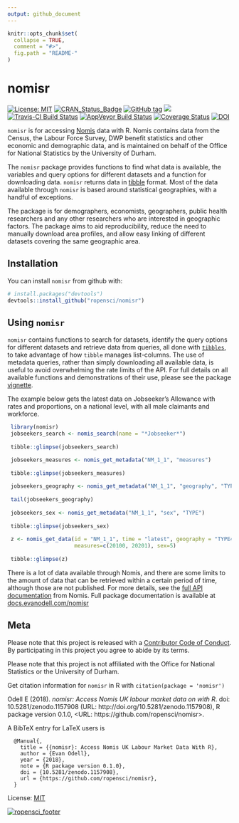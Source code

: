 ```yaml
---
output: github_document
---
```


<!-- README.md is generated from README.Rmd. Please edit that file -->

```r
knitr::opts_chunk$set(
  collapse = TRUE,
  comment = "#>",
  fig.path = "README-"
)
```

# nomisr

[![License: MIT](https://img.shields.io/badge/License-MIT-blue.svg)](https://opensource.org/licenses/MIT)
[![CRAN_Status_Badge](https://www.r-pkg.org/badges/version/nomisr)](https://cran.r-project.org/package=nomisr)
[![GitHub tag](https://img.shields.io/github/tag/ropensci/nomisr.svg)](https://github.com/ropensci/nomisr)
[![](https://cranlogs.r-pkg.org/badges/grand-total/nomisr)](https://dgrtwo.shinyapps.io/cranview/)
[![Travis-CI Build Status](https://travis-ci.org/ropensci/nomisr.svg?branch=master)](https://travis-ci.org/ropensci/nomisr)
[![AppVeyor Build Status](https://ci.appveyor.com/api/projects/status/github/ropensci/nomisr?branch=master&svg=true)](https://ci.appveyor.com/project/ropensci/nomisr)
[![Coverage Status](https://img.shields.io/codecov/c/github/ropensci/nomisr/master.svg)](https://codecov.io/github/ropensci/nomisr?branch=master)
[![DOI](https://zenodo.org/badge/118144805.svg)](https://zenodo.org/badge/latestdoi/118144805)

`nomisr` is for accessing [Nomis](https://www.nomisweb.co.uk/) data with R. Nomis contains data from the Census, the Labour Force Survey, DWP benefit statistics and other economic and demographic data, and is maintained on behalf of the Office for National Statistics by the University of Durham.

The `nomisr` package provides functions to find what data is available, the  variables and query options for different datasets and a function for downloading data. `nomisr` returns data in [tibble](https://cran.r-project.org/package=tibble) format. Most of the data available through `nomisr` is based around statistical geographies, with a handful of exceptions.

The package is for demographers, economists, geographers, public health researchers and any other researchers who are interested in geographic factors. The package aims to aid reproducibility, reduce the need to manually download area profiles, and allow easy linking of different datasets covering the same geographic area.

## Installation

You can install `nomisr` from github with:

```r
# install.packages("devtools")
devtools::install_github("ropensci/nomisr")
```

## Using `nomisr`

`nomisr` contains functions to search for datasets, identify the query options for different datasets and retrieve data from queries, all done with [`tibbles`](http://tibble.tidyverse.org/), to take advantage of how `tibble` manages list-columns. The use of metadata queries, rather than simply downloading all available data, is useful to avoid overwhelming the rate limits of the API. For full details on all available functions and demonstrations of their use, please see the package [vignette](https://docs.evanodell.com/nomisr/articles/introduction.html).

The example below gets the latest data on Jobseeker's Allowance with rates and proportions, on a national level, with all male claimants and workforce.

```r
 library(nomisr)
 jobseekers_search <- nomis_search(name = "*Jobseeker*")
 
 tibble::glimpse(jobseekers_search)

 jobseekers_measures <- nomis_get_metadata("NM_1_1", "measures")
 
 tibble::glimpse(jobseekers_measures)
 
 jobseekers_geography <- nomis_get_metadata("NM_1_1", "geography", "TYPE")
 
 tail(jobseekers_geography)
 
 jobseekers_sex <- nomis_get_metadata("NM_1_1", "sex", "TYPE")
 
 tibble::glimpse(jobseekers_sex)
 
 z <- nomis_get_data(id = "NM_1_1", time = "latest", geography = "TYPE499",
                     measures=c(20100, 20201), sex=5)
 
 tibble::glimpse(z)
```

There is a lot of data available through Nomis, and there are some limits to the amount of data that can be retrieved within a certain period of time, although those are not published. For more details, see the [full API documentation](https://www.nomisweb.co.uk/api/v01/help) from Nomis. Full package documentation is available at [docs.evanodell.com/nomisr](https://docs.evanodell.com/nomisr)


## Meta

Please note that this project is released with a [Contributor Code of Conduct](CONDUCT.md). By participating in this project you agree to abide by its terms.

Please note that this project is not affiliated with the Office for National Statistics or the University of Durham.

Get citation information for `nomisr` in R with `citation(package = 'nomisr')`

Odell E (2018). _nomisr: Access Nomis UK labour market data on with R_. doi: 10.5281/zenodo.1157908 (URL:
http://doi.org/10.5281/zenodo.1157908), R package version 0.1.0, <URL:
https://github.com/ropensci/nomisr>.

A BibTeX entry for LaTeX users is
```
  @Manual{,
    title = {{nomisr}: Access Nomis UK Labour Market Data With R},
    author = {Evan Odell},
    year = {2018},
    note = {R package version 0.1.0},
    doi = {10.5281/zenodo.1157908},
    url = {https://github.com/ropensci/nomisr},
  }
```
License: [MIT](LICENSE.md)

[![ropensci_footer](https://ropensci.org/public_images/ropensci_footer.png)](https://ropensci.org)

